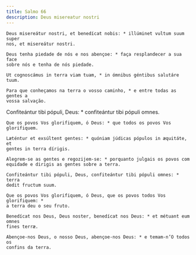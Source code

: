 ```yaml
---
title: Salmo 66
description: Deus misereatur nostri
---
```


<div class="side-by-side not-content">

    Deus misereátur nostri, et benedícat nobis: * illúminet vultum suum super
    nos, et misereátur nostri.

    Deus tenha piedade de nós e nos abençoe: * faça resplandecer a sua face
    sobre nós e tenha de nós piedade.

    Ut cognoscámus in terra viam tuam, * in ómnibus géntibus salutáre tuum.

    Para que conheçamos na terra o vosso caminho, * e entre todas as gentes a
    vossa salvação.

Confiteántur tibi pópuli, Deus: \* confiteántur tibi pópuli omnes.

    Que os povos Vos glorifiquem, ó Deus: * que todos os povos Vos glorifiquem.

    Læténtur et exsúltent gentes: * quóniam júdicas pópulos in æquitáte, et
    gentes in terra dírigis.

    Alegrem-se as gentes e regozijem-se: * porquanto julgais os povos com
    equidade e dirigis as gentes sobre a terra.

    Confiteántur tibi pópuli, Deus, confiteántur tibi pópuli omnes: * terra
    dedit fructum suum.

    Que os povos Vos glorifiquem, ó Deus, que os povos todos Vos glorifiquem: *
    a terra deu o seu fruto.

    Benedícat nos Deus, Deus noster, benedícat nos Deus: * et métuant eum omnes
    fines terræ.

    Abençoe-nos Deus, o nosso Deus, abençoe-nos Deus: * e temam-n’O todos os
    confins da terra.

</div>
